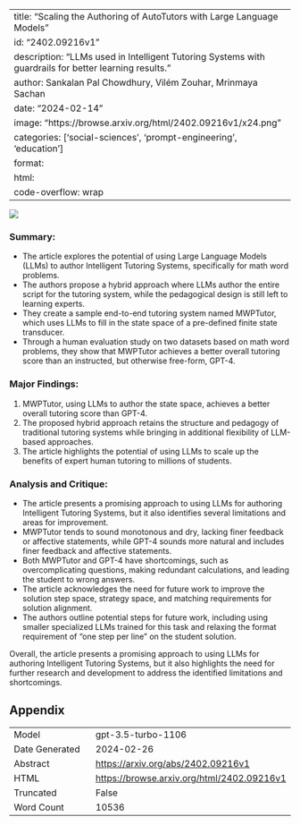 
---
title: "Scaling the Authoring of AutoTutors with Large Language Models"
id: "2402.09216v1"
description: "LLMs used in Intelligent Tutoring Systems with guardrails for better learning results."
author: Sankalan Pal Chowdhury, Vilém Zouhar, Mrinmaya Sachan
date: "2024-02-14"
image: "https://browse.arxiv.org/html/2402.09216v1/x24.png"
categories: ['social-sciences', 'prompt-engineering', 'education']
format:
  html:
    code-overflow: wrap
---

![](https://browse.arxiv.org/html/2402.09216v1/x24.png)

### Summary:
- The article explores the potential of using Large Language Models (LLMs) to author Intelligent Tutoring Systems, specifically for math word problems.
- The authors propose a hybrid approach where LLMs author the entire script for the tutoring system, while the pedagogical design is still left to learning experts.
- They create a sample end-to-end tutoring system named MWPTutor, which uses LLMs to fill in the state space of a pre-defined finite state transducer.
- Through a human evaluation study on two datasets based on math word problems, they show that MWPTutor achieves a better overall tutoring score than an instructed, but otherwise free-form, GPT-4.

### Major Findings:
1. MWPTutor, using LLMs to author the state space, achieves a better overall tutoring score than GPT-4.
2. The proposed hybrid approach retains the structure and pedagogy of traditional tutoring systems while bringing in additional flexibility of LLM-based approaches.
3. The article highlights the potential of using LLMs to scale up the benefits of expert human tutoring to millions of students.

### Analysis and Critique:
- The article presents a promising approach to using LLMs for authoring Intelligent Tutoring Systems, but it also identifies several limitations and areas for improvement.
- MWPTutor tends to sound monotonous and dry, lacking finer feedback or affective statements, while GPT-4 sounds more natural and includes finer feedback and affective statements.
- Both MWPTutor and GPT-4 have shortcomings, such as overcomplicating questions, making redundant calculations, and leading the student to wrong answers.
- The article acknowledges the need for future work to improve the solution step space, strategy space, and matching requirements for solution alignment.
- The authors outline potential steps for future work, including using smaller specialized LLMs trained for this task and relaxing the format requirement of "one step per line" on the student solution.

Overall, the article presents a promising approach to using LLMs for authoring Intelligent Tutoring Systems, but it also highlights the need for further research and development to address the identified limitations and shortcomings.

## Appendix

|          |          |
|----------|----------|
| Model     | gpt-3.5-turbo-1106       |
| Date Generated     | 2024-02-26       |
| Abstract | [https://arxiv.org/abs/2402.09216v1](https://arxiv.org/abs/2402.09216v1)        |
| HTML     | [https://browse.arxiv.org/html/2402.09216v1](https://browse.arxiv.org/html/2402.09216v1)       |
| Truncated       | False       |
| Word Count       | 10536       |